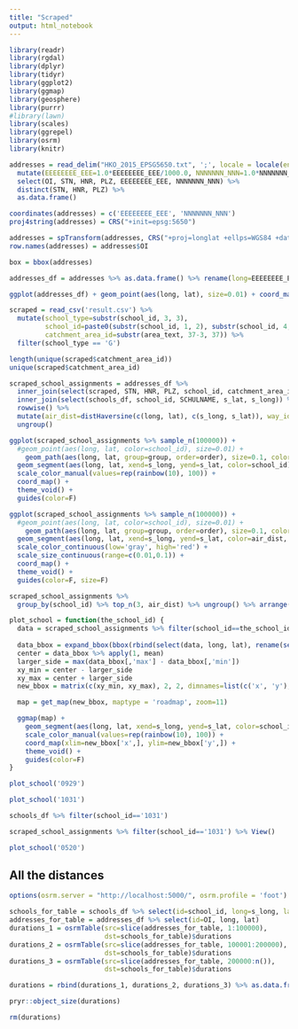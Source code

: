 ```yaml
---
title: "Scraped"
output: html_notebook
---
```


```r
library(readr)
library(rgdal)
library(dplyr)
library(tidyr)
library(ggplot2)
library(ggmap)
library(geosphere)
library(purrr)
#library(lawn)
library(scales)
library(ggrepel)
library(osrm)
library(knitr)
```

```r
addresses = read_delim("HKO_2015_EPSG5650.txt", ';', locale = locale(encoding = "latin1")) %>%
  mutate(EEEEEEEE_EEE=1.0*EEEEEEEE_EEE/1000.0, NNNNNNN_NNN=1.0*NNNNNNN_NNN/1000.0) %>%
  select(OI, STN, HNR, PLZ, EEEEEEEE_EEE, NNNNNNN_NNN) %>%
  distinct(STN, HNR, PLZ) %>%
  as.data.frame()

coordinates(addresses) = c('EEEEEEEE_EEE', 'NNNNNNN_NNN')
proj4string(addresses) = CRS("+init=epsg:5650")

addresses = spTransform(addresses, CRS("+proj=longlat +ellps=WGS84 +datum=WGS84 +no_defs"))
row.names(addresses) = addresses$OI

box = bbox(addresses)

addresses_df = addresses %>% as.data.frame() %>% rename(long=EEEEEEEE_EEE, lat=NNNNNNN_NNN) %>% select(OI, STN, HNR, PLZ, lat, long)
```

```r
ggplot(addresses_df) + geom_point(aes(long, lat), size=0.01) + coord_map() + theme_void()
```

```r
scraped = read_csv('result.csv') %>%
  mutate(school_type=substr(school_id, 3, 3),
         school_id=paste0(substr(school_id, 1, 2), substr(school_id, 4, 5)),
         catchment_area_id=substr(area_text, 37-3, 37)) %>%
  filter(school_type == 'G')
```

```r
length(unique(scraped$catchment_area_id))
unique(scraped$catchment_area_id)
```

```r
scraped_school_assignments = addresses_df %>%
  inner_join(select(scraped, STN, HNR, PLZ, school_id, catchment_area_id)) %>%
  inner_join(select(schools_df, school_id, SCHULNAME, s_lat, s_long)) %>%
  rowwise() %>%
  mutate(air_dist=distHaversine(c(long, lat), c(s_long, s_lat)), way_id=paste(OI, school_id)) %>%
  ungroup()
```

```r
ggplot(scraped_school_assignments %>% sample_n(100000)) +
  #geom_point(aes(long, lat, color=school_id), size=0.01) +
    geom_path(aes(long, lat, group=group, order=order), size=0.1, color='gray', data = catchment_areas_df) +
  geom_segment(aes(long, lat, xend=s_long, yend=s_lat, color=school_id), size=0.01) +
  scale_color_manual(values=rep(rainbow(10), 100)) +
  coord_map() +
  theme_void() +
  guides(color=F)
```

```r
ggplot(scraped_school_assignments %>% sample_n(100000)) +
  #geom_point(aes(long, lat, color=school_id), size=0.01) +
    geom_path(aes(long, lat, group=group, order=order), size=0.1, color='gray', data = catchment_areas_df) +
  geom_segment(aes(long, lat, xend=s_long, yend=s_lat, color=air_dist, size=air_dist)) +
  scale_color_continuous(low='gray', high='red') +
  scale_size_continuous(range=c(0.01,0.1)) +
  coord_map() +
  theme_void() +
  guides(color=F, size=F)
```


```r
scraped_school_assignments %>%
  group_by(school_id) %>% top_n(3, air_dist) %>% ungroup() %>% arrange(desc(air_dist)) %>% View()
```

```r
plot_school = function(the_school_id) {
  data = scraped_school_assignments %>% filter(school_id==the_school_id)
  
  data_bbox = expand_bbox(bbox(rbind(select(data, long, lat), rename(select(data, s_long, s_lat), lat=s_lat, long=s_long)) %>% as.matrix()))
  center = data_bbox %>% apply(1, mean)
  larger_side = max(data_bbox[,'max'] - data_bbox[,'min'])
  xy_min = center - larger_side
  xy_max = center + larger_side
  new_bbox = matrix(c(xy_min, xy_max), 2, 2, dimnames=list(c('x', 'y'), c('min', 'max')))

  map = get_map(new_bbox, maptype = 'roadmap', zoom=11)

  ggmap(map) +
    geom_segment(aes(long, lat, xend=s_long, yend=s_lat, color=school_id), size=0.01, data=data) +
    scale_color_manual(values=rep(rainbow(10), 100)) +
    coord_map(xlim=new_bbox['x',], ylim=new_bbox['y',]) +
    theme_void() +
    guides(color=F)
}
```

```r
plot_school('0929')
```

```r
plot_school('1031')
```

```r
schools_df %>% filter(school_id=='1031')
```

```r
scraped_school_assignments %>% filter(school_id=='1031') %>% View()
```


```r
plot_school('0520')
```

## All the distances

```r
options(osrm.server = "http://localhost:5000/", osrm.profile = 'foot')
```

```r
schools_for_table = schools_df %>% select(id=school_id, long=s_long, lat=s_lat)
addresses_for_table = addresses_df %>% select(id=OI, long, lat)
durations_1 = osrmTable(src=slice(addresses_for_table, 1:100000), 
                        dst=schools_for_table)$durations
durations_2 = osrmTable(src=slice(addresses_for_table, 100001:200000), 
                        dst=schools_for_table)$durations
durations_3 = osrmTable(src=slice(addresses_for_table, 200000:n()), 
                        dst=schools_for_table)$durations

durations = rbind(durations_1, durations_2, durations_3) %>% as.data.frame() %>% mutate(source=rownames(.)) %>% gather(dest, duration, -source)
```

```r
pryr::object_size(durations)
```

```r
rm(durations)
```

